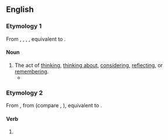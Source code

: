 ==English==

===Etymology 1===
From {{inh|en|enm|bithenking}}, {{m|enm|bithenkyng}}, {{m|enm|bithenkynge}}, {{m|enm|beþenchinge}}, equivalent to {{af|en|bethink|-ing}}.

====Noun====
{{en-noun|~}}

# The act of [[thinking]], [[think about|thinking about]], [[considering]], [[reflecting]], or [[remembering]].
#* {{quote-text|lang=en|year=2013|author=Richard Polt|title=The Emergency of Being|passage=I propose that we can approach '''bethinking''' as ''the event of thinking the event''.}}

===Etymology 2===
From {{inh|en|enm|bythenkynge}}, from {{inh|en|ang|*beþenċende}} (compare {{cog|ang|embeþenċende}}, {{m|ang|ymbeþenċende}}), equivalent to {{af|en|bethink|-ing}}.

====Verb====
{{head|en|verb form}}

# {{present participle of|bethink|lang=en|nocat=1}}